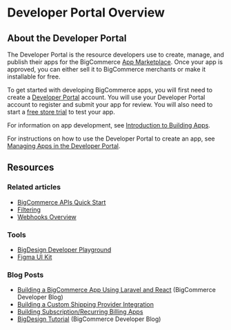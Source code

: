 # Developer Portal Overview

 

## About the Developer Portal

The Developer Portal is the resource developers use to create, manage, and publish their apps for the BigCommerce [App Marketplace](https://www.bigcommerce.com/apps/). Once your app is approved, you can either sell it to BigCommerce merchants or make it installable for free. 

To get started with developing BigCommerce apps, you will first need to create a [Developer Portal](https://devtools.bigcommerce.com/my/apps) account. You will use your Developer Portal account to register and submit your app for review. You will also need to start a [free store trial](https://www.bigcommerce.com/essentials/free-trial/) to test your app. 

For information on app development, see [Introduction to Building Apps](/docs/integrations/apps).

For instructions on how to use the Developer Portal to create an app, see [Managing Apps in the Developer Portal](/docs/integrations/apps/guide/developer-portal).

## Resources

### Related articles

* [BigCommerce APIs Quick Start](/archive/start/making-requests)
* [Filtering](/docs/start/about/common-query-params)
* [Webhooks Overview](/docs/integrations/webhooks)

### Tools
* [BigDesign Developer Playground](https://developer.bigcommerce.com/big-design)
* [Figma UI Kit](https://figma.com/file/jTVuUkiZ1j3rux8WHG4IKK/BigDesign-UI-Kit?node-id=0%3A1/duplicate)

### Blog Posts

* [Building a BigCommerce App Using Laravel and React](https://medium.com/bigcommerce-developer-blog/building-a-bigcommerce-app-using-laravel-and-react-711ceceb5006) (BigCommerce Developer Blog)
* [Building a Custom Shipping Provider Integration](https://medium.com/bigcommerce-developer-blog/byo-custom-solutions-with-the-bigcommerce-shipping-provider-api-9ff9fcf4e1a3)
* [Building Subscription/Recurring Billing Apps](https://medium.com/bigcommerce-developer-blog/payments-api-build-headless-checkouts-and-recurring-billing-apps-on-bigcommerce-a4c556df1f0)
* [BigDesign Tutorial](https://medium.com/bigcommerce-developer-blog/bigdesign-build-native-looking-uis-with-the-bigcommerce-design-system-fb06a01a24f2) (BigCommerce Developer Blog)

